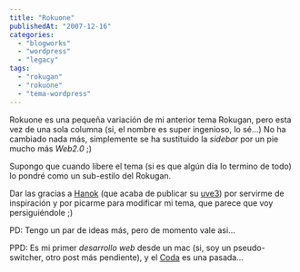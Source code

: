 ```yaml
---
title: "Rokuone"
publishedAt: "2007-12-16"
categories: 
  - "blogworks"
  - "wordpress"
  - "legacy"
tags: 
  - "rokugan"
  - "rokuone"
  - "tema-wordpress"
---
```


Rokuone es una pequeña variación de mi anterior tema Rokugan, pero esta vez de una sola columna (si, el nombre es super ingenioso, lo sé...) No ha cambiado nada más, simplemente se ha sustituido la _sidebar_ por un pie mucho más _Web2.0_ ;)

Supongo que cuando libere el tema (si es que algún día lo termino de todo) lo pondré como un sub-estilo del Rokugan.

Dar las gracias a [Hanok](http://www.hnkweb.com/) (que acaba de publicar su [uve3](http://www.hnkweb.com/2007/12/16/uve3/)) por servirme de inspiración y por picarme para modificar mi tema, que parece que voy persiguiéndole ;)

PD: Tengo un par de ideas más, pero de momento vale asi...

PPD: Es mi primer _desarrollo web_ desde un mac (si, soy un pseudo-switcher, otro post más pendiente), y el [Coda](http://www.panic.com/coda) es una pasada...
